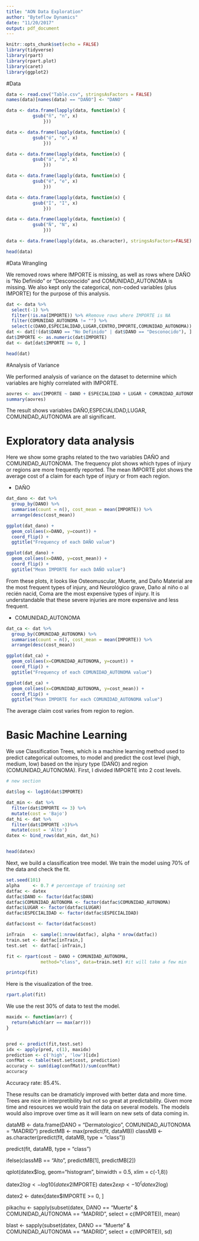 ```yaml
---
title: "AON Data Exploration"
author: "Byteflow Dynamics"
date: "11/20/2017"
output: pdf_document
---
```


```r

knitr::opts_chunk$set(echo = FALSE)
library(tidyverse)
library(rpart)
library(rpart.plot)
library(caret)
library(ggplot2)

```



#Data

```r
data <- read.csv("Table.csv", stringsAsFactors = FALSE)
names(data)[names(data) == "DAÑO"] <- "DANO"

data <- data.frame(lapply(data, function(x) {
          gsub("ñ", "n", x)
              }))

data <- data.frame(lapply(data, function(x) {
          gsub("ó", "o", x)
              }))

data <- data.frame(lapply(data, function(x) {
          gsub("á", "a", x)
              }))

data <- data.frame(lapply(data, function(x) {
          gsub("é", "e", x)
              }))

data <- data.frame(lapply(data, function(x) {
          gsub("Í", "I", x)
              }))

data <- data.frame(lapply(data, function(x) {
          gsub("Ñ", "N", x)
              }))

data <- data.frame(lapply(data, as.character), stringsAsFactors=FALSE)

head(data)
```




#Data Wrangling

We removed rows where IMPORTE is missing, as well as rows where DAÑO is "No Definido" or "Desconocido" and COMUNIDAD_AUTONOMA is missing. We also kept only the categorical, non-coded variables (plus IMPORTE) for the purpose of this analysis.

```r
dat <- data %>%
  select(-1) %>%
  filter(!is.na(IMPORTE)) %>% #Remove rows where IMPORTE is NA
  filter(COMUNIDAD_AUTONOMA != "") %>%
  select(c(DANO,ESPECIALIDAD,LUGAR,CENTRO,IMPORTE,COMUNIDAD_AUTONOMA))
dat <- dat[!(dat$DANO == "No Definido" | dat$DANO == "Desconocido"), ]
dat$IMPORTE <- as.numeric(dat$IMPORTE)
dat <- dat[dat$IMPORTE >= 0, ]

head(dat)
```

#Analysis of Variance

We performed analysis of variance on the dataset to determine which variables are highly correlated with IMPORTE. 

```r
aovres <- aov(IMPORTE ~ DANO + ESPECIALIDAD + LUGAR + COMUNIDAD_AUTONOMA, dat)
summary(aovres)
```

The result shows variables DAÑO,ESPECIALIDAD,LUGAR,  COMUNIDAD_AUTONOMA are all significant.

# Exploratory data analysis 

Here we show some graphs related to the two variables DAÑO and COMUNIDAD_AUTONOMA. The frequency plot shows which types of injury or regions are more frequently reported. The mean IMPORTE plot shows the average cost of a claim for each type of injury or from each region. 

- DAÑO

```r
dat_dano <- dat %>%
  group_by(DANO) %>%
  summarise(count = n(), cost_mean = mean(IMPORTE)) %>%
  arrange(desc(cost_mean))

ggplot(dat_dano) +
  geom_col(aes(x=DANO, y=count)) +
  coord_flip() +
  ggtitle("Frequency of each DAÑO value")

ggplot(dat_dano) +
  geom_col(aes(x=DANO, y=cost_mean)) +
  coord_flip() +
  ggtitle("Mean IMPORTE for each DAÑO value")
```

From these plots, it looks like Osteomuscular, Muerte, and Daño Material are the most frequent types of injury, and Neurológico grave, Daño al niño o al recién nacid, Coma are the most expensive types of injury. It is understandable that these severe injuries are more expensive and less frequent.



- COMUNIDAD_AUTONOMA

```r
dat_ca <- dat %>%
  group_by(COMUNIDAD_AUTONOMA) %>%
  summarise(count = n(), cost_mean = mean(IMPORTE)) %>%
  arrange(desc(cost_mean))

ggplot(dat_ca) +
  geom_col(aes(x=COMUNIDAD_AUTONOMA, y=count)) +
  coord_flip() +
  ggtitle("Frequency of each COMUNIDAD_AUTONOMA value")

ggplot(dat_ca) +
  geom_col(aes(x=COMUNIDAD_AUTONOMA, y=cost_mean)) +
  coord_flip() +
  ggtitle("Mean IMPORTE for each COMUNIDAD_AUTONOMA value")
```

The average claim cost varies from region to region. 


# Basic Machine Learning 

We use Classification Trees, which is a machine learning method used to predict categorical outcomes, to model and predict the cost level (high, medium, low) based on the injury type (DAÑO) and region (COMUNIDAD_AUTONOMA). First, I divided IMPORTE into 2 cost levels.


```r
# new section

dat$log <- log10(dat$IMPORTE)

dat_min <- dat %>%
  filter(dat$IMPORTE <= 3) %>%
  mutate(cost = 'Bajo')
dat_hi <- dat %>%
  filter(dat$IMPORTE >3)%>%
  mutate(cost = 'Alto')
datex <- bind_rows(dat_min, dat_hi)


head(datex)
```

Next, we build a classification tree model. We train the model using 70% of the data and check the fit.


```r
set.seed(101)
alpha     <- 0.7 # percentage of training set
datfac <- datex
datfac$DANO <- factor(datfac$DAN)
datfac$COMUNIDAD_AUTONOMA <- factor(datfac$COMUNIDAD_AUTONOMA)
datfac$LUGAR <- factor(datfac$LUGAR)
datfac$ESPECIALIDAD <- factor(datfac$ESPECIALIDAD)

datfac$cost <- factor(datfac$cost)

inTrain   <- sample(1:nrow(datfac), alpha * nrow(datfac))
train.set <- datfac[inTrain,]
test.set  <- datfac[-inTrain,]

fit <- rpart(cost ~ DANO + COMUNIDAD_AUTONOMA,
             method="class", data=train.set) #it will take a few min

printcp(fit)
```

Here is the visualization of the tree.

```r
rpart.plot(fit)
```

We use the rest 30% of data to test the model. 

```r
maxidx <- function(arr) {
  return(which(arr == max(arr)))
}


pred <- predict(fit,test.set)
idx <- apply(pred, c(1), maxidx)
prediction <- c('high', 'low')[idx]
confMat <- table(test.set$cost, prediction)
accuracy <- sum(diag(confMat))/sum(confMat)
accuracy
```


Accuracy rate: 85.4%. 

These results can be dramaticly improved with better data and more time. Trees are nice in interpretibility but not so great at predictability. Given more time and resources we would train the data on several models. The models would also improve over time as it will learn on new sets of data coming in. 


dataMB <- data.frame(DANO = "Dermatologico", COMUNIDAD_AUTONOMA = "MADRID")
predictMB <- max(predict(fit, dataMB))
classMB <- as.character(predict(fit, dataMB, type = "class"))

predict(fit, dataMB, type = "class")

ifelse(classMB == "Alto", predictMB[1], predictMB[2])

qplot(datex$log,
      geom="histogram",
      binwidth = 0.5,
      xlim = c(-1,8))
      
datex2$log <- log10(datex2$IMPORTE)
datex2$exp <- 10^(datex2$log)

datex2 <- datex[datex$IMPORTE >= 0, ]

pikachu <- sapply(subset(datex, DANO == "Muerte" & COMUNIDAD_AUTONOMA == "MADRID", 
           select = c(IMPORTE)), mean)
          
blast <- sapply(subset(datex, DANO == "Muerte" & COMUNIDAD_AUTONOMA == "MADRID", 
           select = c(IMPORTE)), sd)

